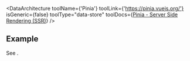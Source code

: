 
<DataArchitecture
  toolName={'Pinia'}
  toolLink={'https://pinia.vuejs.org/'}
  isGeneric={false}
  toolType="data-store"
  toolDocs={<a href="https://pinia.vuejs.org/ssr/">Pinia - Server Side Rendering (SSR)</a>}
/>

## Example

See <GithubRepo repo="brillout/vike-with-pinia" />.
